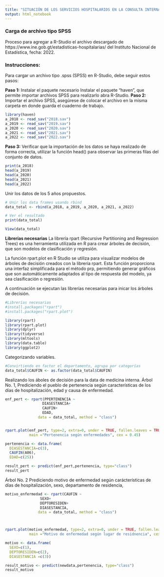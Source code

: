 ---
title: "SITUACIÓN DE LOS SERVICIOS HOSPITALARIOS EN LA CONSULTA INTERNA EN LA CIUDAD DE GUATEMALA"
output: html_notebook
---
### Carga de archivo tipo SPSS

Proceso para agregar a R-Studio el archivo descargado de https://www.ine.gob.gt/estadisticas-hospitalarias/ del Instituto Nacional de Estadística, fecha: 2022.

### Instrucciones:
Para cargar un archivo tipo .spss (SPSS) en R-Studio, debe seguir estos pasos:

**Paso 1:** Instalar el paquete necesario
Instalar el paquete "haven", que permite importar archivos SPSS para realizarlo abra R-Studio.
**Paso 2:** Importar el archivo SPSS, asegúrese de colocar el archivo en la misma carpeta en donde guarda el cuaderno de trabajo.
```{r}
library(haven)
a_2018 <- read_sav("2018.sav")
a_2019 <- read_sav("2019.sav")
a_2020 <- read_sav("2020.sav")
a_2021 <- read_sav("2021.sav")
a_2022 <- read_sav("2022.sav")
```
**Paso 3:** Verificar que la importación de los datos se haya realizado de forma correcta, utilizar la función head() para observar las primeras filas del conjunto de datos.

```{r}
print(a_2018)
head(a_2019)
head(a_2020)
head(a_2021)
head(a_2022)
```
Unir los datos de los 5 años propuestos.
```{r}
# Unir los data frames usando rbind
data_total <- rbind(a_2018, a_2019, a_2020, a_2021, a_2022)

# Ver el resultado
print(data_total)

```
```{r}
View(data_total)
```
**Librerías necesarias**
La librería rpart (Recursive Partitioning and Regression Trees) es una herramienta utilizada en R para crear árboles de decisión, que son modelos de clasificación y regresión.

La función rpart.plot en R Studio se utiliza para visualizar modelos de árboles de decisión creados con la librería rpart. Esta función proporciona una interfaz simplificada para el método prp, permitiendo generar gráficos que son automáticamente adaptados al tipo de respuesta del modelo, ya sea clasificación o regresión.

A continuación se ejecutan las librerías necesarias para inicar los árboles de decisión.


```{r}
#Librerías necesarias
#install.packages("rpart")
#install.packages("rpart.plot")

library(rpart)
library(rpart.plot)
library(dplyr)
library(tidyverse)
library(mltools)
library(data.table)
library(ggplot2)
```
Categorizando variables.

```{r}
#Convirtiendo en factor el departamento, agrupa por categorías
data_total$CAUFIN <- as.factor(data_total$CAUFIN)
```

Realizando los áboles de decisión para la data de medicina interna.
Árbol No. 1, Prediciendo el pueblo de pertenencia según características de los días de hospitalización, edad y causa de enfermedad.

```{r}
enf_pert <- rpart(PPERTENENCIA ~
                 DIASESTANCIA+
                 CAUFIN+
                 EDAD,
               data = data_total, method = "class")


rpart.plot(enf_pert, type=2, extra=0, under = TRUE, fallen.leaves = TRUE, box.palette = "BuGn", 
           main ="Pertenencia según enfermedades", cex = 0.45)

pertenencia <- data.frame(
  DIASESTANCIA=c(3),
  CAUFIN(A06),
  EDAD=c(25))

result_pert <- predict(enf_pert,pertenencia, type="class")
result_pert
```

Árbol No. 2
Prediciendo motivo de enfermedad según carácterísticas de días de hospitalización, sexo, departamento de residencia,

```{r}
motivo_enfermedad <- rpart(CAUFIN ~
                SEXO+
                DEPTORESIDEN+
                DIASESTANCIA,
               data = data_total, method = "class")



rpart.plot(motivo_enfermedad, type=2, extra=0, under = TRUE, fallen.leaves = TRUE, box.palette = "BuGn", 
           main ="Motivo de enfermedad según lugar de residnencia", cex = 0.50)

motivo <- data.frame(
  SEXO=c(1),
  DEPTORESIDEN=c(2),
  DIASESTANCIA =c(3))

result_motivo <- predict(newdata,pertenencia, type="class")
result_motivo
```

